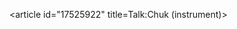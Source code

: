 <article id="17525922" title=Talk:Chuk (instrument)>
	<talkpage id="17525922" title="Talk:Chuk (instrument)">
{{WPKOREA|class=stub|importance=low|arts=yes}}
{{WPMUSINST}}
{{reqphoto|in=South Korea}}
	</talkpage>
</article>